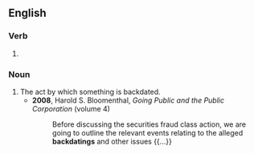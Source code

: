 ==English==

===Verb===
{{head|en|verb form}}

# {{present participle of|en|backdate|nocat=1}}

===Noun===
{{en-noun}}

# The act by which something is backdated.
#* '''2008''', Harold S. Bloomenthal, ''Going Public and the Public Corporation'' (volume 4)
#*: Before discussing the securities fraud class action, we are going to outline the relevant events relating to the alleged '''backdatings''' and other issues {{...}}